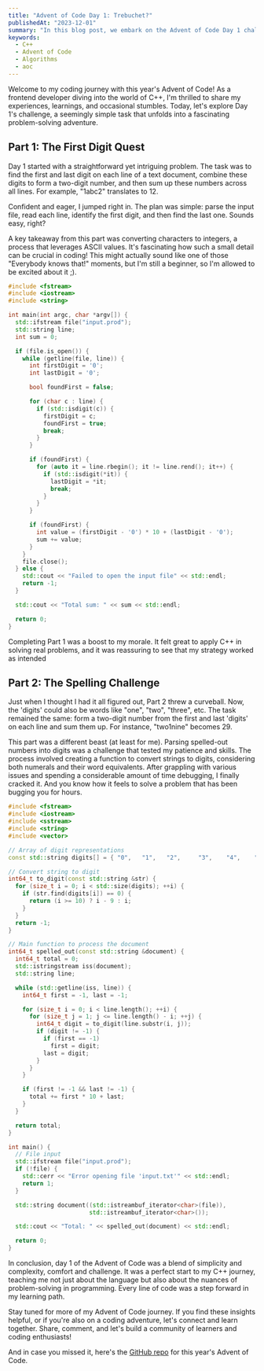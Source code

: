 ```yaml
---
title: "Advent of Code Day 1: Trebuchet?"
publishedAt: "2023-12-01"
summary: "In this blog post, we embark on the Advent of Code Day 1 challenge, using it as an opportunity to dive into C++."
keywords:
  - C++
  - Advent of Code
  - Algorithms
  - aoc
---
```


Welcome to my coding journey with this year's Advent of Code! As a frontend developer diving into the world of C++, I'm thrilled to share my experiences, learnings, and occasional stumbles. Today, let's explore Day 1's challenge, a seemingly simple task that unfolds into a fascinating problem-solving adventure.

## Part 1: The First Digit Quest

Day 1 started with a straightforward yet intriguing problem. The task was to find the first and last digit on each line of a text document, combine these digits to form a two-digit number, and then sum up these numbers across all lines. For example, "1abc2" translates to 12.

Confident and eager, I jumped right in. The plan was simple: parse the input file, read each line, identify the first digit, and then find the last one. Sounds easy, right?

A key takeaway from this part was converting characters to integers, a process that leverages ASCII values. It's fascinating how such a small detail can be crucial in coding! This might actually sound like one of those "Everybody knows that!" moments, but I'm still a beginner, so I'm allowed to be excited about it ;).

```cpp
#include <fstream>
#include <iostream>
#include <string>

int main(int argc, char *argv[]) {
  std::ifstream file("input.prod");
  std::string line;
  int sum = 0;

  if (file.is_open()) {
    while (getline(file, line)) {
      int firstDigit = '0';
      int lastDigit = '0';

      bool foundFirst = false;

      for (char c : line) {
        if (std::isdigit(c)) {
          firstDigit = c;
          foundFirst = true;
          break;
        }
      }

      if (foundFirst) {
        for (auto it = line.rbegin(); it != line.rend(); it++) {
          if (std::isdigit(*it)) {
            lastDigit = *it;
            break;
          }
        }
      }

      if (foundFirst) {
        int value = (firstDigit - '0') * 10 + (lastDigit - '0');
        sum += value;
      }
    }
    file.close();
  } else {
    std::cout << "Failed to open the input file" << std::endl;
    return -1;
  }

  std::cout << "Total sum: " << sum << std::endl;

  return 0;
}
```

Completing Part 1 was a boost to my morale. It felt great to apply C++ in solving real problems, and it was reassuring to see that my strategy worked as intended

## Part 2: The Spelling Challenge

Just when I thought I had it all figured out, Part 2 threw a curveball. Now, the 'digits' could also be words like "one", "two", "three", etc. The task remained the same: form a two-digit number from the first and last 'digits' on each line and sum them up. For instance, "two1nine" becomes 29.

This part was a different beast (at least for me). Parsing spelled-out numbers into digits was a challenge that tested my patience and skills. The process involved creating a function to convert strings to digits, considering both numerals and their word equivalents. After grappling with various issues and spending a considerable amount of time debugging, I finally cracked it. And you know how it feels to solve a problem that has been bugging you for hours.

```cpp
#include <fstream>
#include <iostream>
#include <sstream>
#include <string>
#include <vector>

// Array of digit representations
const std::string digits[] = { "0",   "1",   "2",     "3",    "4",    "5",   "6",     "7",     "8",   "9", "one", "two", "three", "four", "five", "six", "seven", "eight", "nine"};

// Convert string to digit
int64_t to_digit(const std::string &str) {
  for (size_t i = 0; i < std::size(digits); ++i) {
    if (str.find(digits[i]) == 0) {
      return (i >= 10) ? i - 9 : i;
    }
  }
  return -1;
}

// Main function to process the document
int64_t spelled_out(const std::string &document) {
  int64_t total = 0;
  std::istringstream iss(document);
  std::string line;

  while (std::getline(iss, line)) {
    int64_t first = -1, last = -1;

    for (size_t i = 0; i < line.length(); ++i) {
      for (size_t j = 1; j <= line.length() - i; ++j) {
        int64_t digit = to_digit(line.substr(i, j));
        if (digit != -1) {
          if (first == -1)
            first = digit;
          last = digit;
        }
      }
    }

    if (first != -1 && last != -1) {
      total += first * 10 + last;
    }
  }

  return total;
}

int main() {
  // File input
  std::ifstream file("input.prod");
  if (!file) {
    std::cerr << "Error opening file 'input.txt'" << std::endl;
    return 1;
  }

  std::string document((std::istreambuf_iterator<char>(file)),
                       std::istreambuf_iterator<char>());

  std::cout << "Total: " << spelled_out(document) << std::endl;

  return 0;
}
```

In conclusion, day 1 of the Advent of Code was a blend of simplicity and complexity, comfort and challenge. It was a perfect start to my C++ journey, teaching me not just about the language but also about the nuances of problem-solving in programming. Every line of code was a step forward in my learning path.

Stay tuned for more of my Advent of Code journey. If you find these insights helpful, or if you're also on a coding adventure, let's connect and learn together. Share, comment, and let's build a community of learners and coding enthusiasts!

And in case you missed it, here's the [GitHub repo](https://www.github.com/jmartinn/aoc-2023) for this year's Advent of Code.

